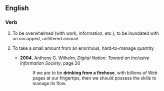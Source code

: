 ==English==

===Verb===
{{en-verb|inf=[[drink]] [[from]] [[a]] [[firehose]]|drinks from a firehose|drinking from a firehose|drank from a firehose|drunk from a firehose}}

# {{idiomatic}} To be overwhelmed (with work, information, etc.); to be inundated with an uncapped, unfiltered amount
# {{idiomatic}} To take a small amount from an enormous, hard-to-manage quantity
#* '''2004''', Anthony G. Wilhelm, ''Digital Nation: Toward an Inclusive Information Society'', page 20
#*: If we are to be '''drinking from a firehose''', with billions of Web pages at our fingertips, then we should possess the skills to manage its flow.
